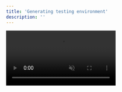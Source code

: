 ```yaml
---
title: 'Generating testing environment'
description: ''
---
```


<video autoPlay muted loop playsInline className="w-full aspect-video" src="https://static.embedd.it/img/GenerateTesting.mp4" />

To generate a testing environment, upload a datasheet and configure your Component Model. Then click "Generate" and select "Testing." This creates a testing folder in Component Explorer under your configuration and opens a new tab in the application screen. 

The testing environment includes these sections:

| Name  | Description |
|:--- |:--- |
| Target  | Enables selection and connection of a development board and monitoring of its connection status.  |
| Registers | List of live readings for each register |
| Commands  | List of live readings for each command |
| Formula values  | List of live readings for each formula |
| Timeseries  | Data visualisation tab  |